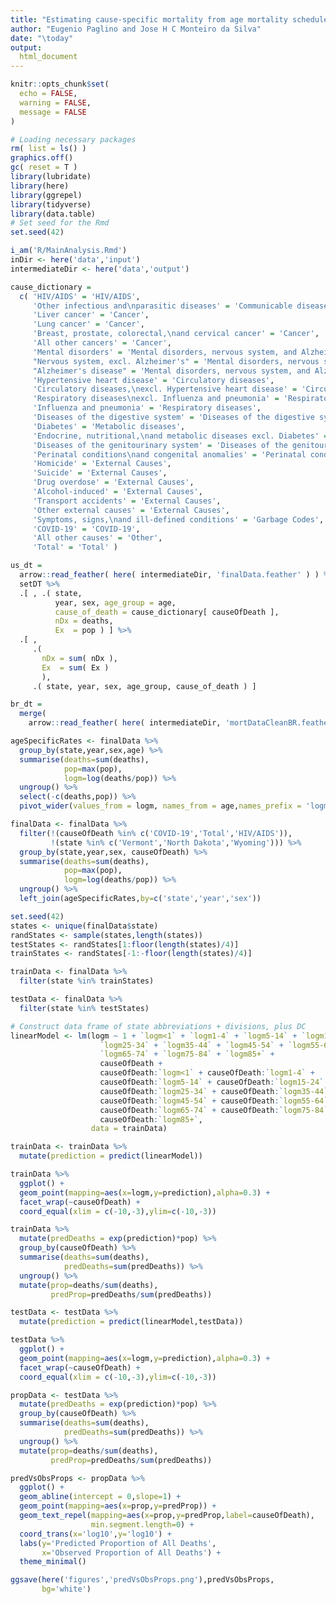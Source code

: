 ```yaml
---
title: "Estimating cause-specific mortality from age mortality schedules"
author: "Eugenio Paglino and Jose H C Monteiro da Silva"
date: "\today"
output:
  html_document
---
```


```r
knitr::opts_chunk$set(
  echo = FALSE,
  warning = FALSE,
  message = FALSE
)
```

```r
# Loading necessary packages
rm( list = ls() )
graphics.off()
gc( reset = T )
library(lubridate)
library(here)
library(ggrepel)
library(tidyverse)
library(data.table)
# Set seed for the Rmd
set.seed(42)
```

```r
i_am('R/MainAnalysis.Rmd')
inDir <- here('data','input')
intermediateDir <- here('data','output')
```
```r

cause_dictionary = 
  c( 'HIV/AIDS' = 'HIV/AIDS',
     'Other infectious and\nparasitic diseases' = 'Communicable diseases',
     'Liver cancer' = 'Cancer',
     'Lung cancer' = 'Cancer',
     'Breast, prostate, colorectal,\nand cervical cancer' = 'Cancer',
     'All other cancers' = 'Cancer',
     'Mental disorders' = 'Mental disorders, nervous system, and Alzheimer',
     "Nervous system, excl. Alzheimer's" = 'Mental disorders, nervous system, and Alzheimer',
     "Alzheimer's disease" = 'Mental disorders, nervous system, and Alzheimer',
     'Hypertensive heart disease' = 'Circulatory diseases',
     'Circulatory diseases,\nexcl. Hypertensive heart disease' = 'Circulatory diseases',
     'Respiratory diseases\nexcl. Influenza and pneumonia' = 'Respiratory diseases',
     'Influenza and pneumonia' = 'Respiratory diseases',
     'Diseases of the digestive system' = 'Diseases of the digestive system',
     'Diabetes' = 'Metabolic diseases',
     'Endocrine, nutritional,\nand metabolic diseases excl. Diabetes' = 'Metabolic diseases',
     'Diseases of the genitourinary system' = 'Diseases of the genitourinary system',
     'Perinatal conditions\nand congenital anomalies' = 'Perinatal conditions\nand congenital anomalies',
     'Homicide' = 'External Causes',
     'Suicide' = 'External Causes',
     'Drug overdose' = 'External Causes',
     'Alcohol-induced' = 'External Causes',
     'Transport accidents' = 'External Causes',
     'Other external causes' = 'External Causes',
     'Symptoms, signs,\nand ill-defined conditions' = 'Garbage Codes',
     'COVID-19' = 'COVID-19',
     'All other causes' = 'Other',
     'Total' = 'Total' )
```

```r

us_dt = 
  arrow::read_feather( here( intermediateDir, 'finalData.feather' ) ) %>%
  setDT %>%
  .[ , .( state,
          year, sex, age_group = age, 
          cause_of_death = cause_dictionary[ causeOfDeath ],
          nDx = deaths,
          Ex  = pop ) ] %>%
  .[ , 
     .(
       nDx = sum( nDx ),
       Ex  = sum( Ex )
       ),
     .( state, year, sex, age_group, cause_of_death ) ]

br_dt = 
  merge(
    arrow::read_feather( here( intermediateDir, 'mortDataCleanBR.feather' ) ) 
```

```r
ageSpecificRates <- finalData %>%
  group_by(state,year,sex,age) %>%
  summarise(deaths=sum(deaths),
            pop=max(pop),
            logm=log(deaths/pop)) %>%
  ungroup() %>%
  select(-c(deaths,pop)) %>%
  pivot_wider(values_from = logm, names_from = age,names_prefix = 'logm')
```

```r
finalData <- finalData %>%
  filter(!(causeOfDeath %in% c('COVID-19','Total','HIV/AIDS')),
         !(state %in% c('Vermont','North Dakota','Wyoming'))) %>%
  group_by(state,year,sex, causeOfDeath) %>%
  summarise(deaths=sum(deaths),
            pop=max(pop),
            logm=log(deaths/pop)) %>%
  ungroup() %>%
  left_join(ageSpecificRates,by=c('state','year','sex'))
```

```r
set.seed(42)
states <- unique(finalData$state)
randStates <- sample(states,length(states))
testStates <- randStates[1:floor(length(states)/4)]
trainStates <- randStates[-1:-floor(length(states)/4)]
```

```r
trainData <- finalData %>%
  filter(state %in% trainStates)

testData <- finalData %>%
  filter(state %in% testStates)
```

```r
# Construct data frame of state abbreviations + divisions, plus DC
linearModel <- lm(logm ~ 1 + `logm<1` + `logm1-4` + `logm5-14` + `logm15-24` + 
                    `logm25-34` + `logm35-44` + `logm45-54` + `logm55-64` + 
                    `logm65-74` + `logm75-84` + `logm85+` +
                    causeOfDeath +
                    causeOfDeath:`logm<1` + causeOfDeath:`logm1-4` + 
                    causeOfDeath:`logm5-14` + causeOfDeath:`logm15-24` + 
                    causeOfDeath:`logm25-34` + causeOfDeath:`logm35-44` + 
                    causeOfDeath:`logm45-54` + causeOfDeath:`logm55-64` + 
                    causeOfDeath:`logm65-74` + causeOfDeath:`logm75-84` + 
                    causeOfDeath:`logm85+`,
                  data = trainData)
```

```r
trainData <- trainData %>%
  mutate(prediction = predict(linearModel))
```

```r
trainData %>%
  ggplot() +
  geom_point(mapping=aes(x=logm,y=prediction),alpha=0.3) +
  facet_wrap(~causeOfDeath) +
  coord_equal(xlim = c(-10,-3),ylim=c(-10,-3))
```

```r
trainData %>%
  mutate(predDeaths = exp(prediction)*pop) %>%
  group_by(causeOfDeath) %>%
  summarise(deaths=sum(deaths),
            predDeaths=sum(predDeaths)) %>%
  ungroup() %>%
  mutate(prop=deaths/sum(deaths),
         predProp=predDeaths/sum(predDeaths))
```


```r
testData <- testData %>%
  mutate(prediction = predict(linearModel,testData))
```

```r
testData %>%
  ggplot() +
  geom_point(mapping=aes(x=logm,y=prediction),alpha=0.3) +
  facet_wrap(~causeOfDeath) +
  coord_equal(xlim = c(-10,-3),ylim=c(-10,-3))
```

```r
propData <- testData %>%
  mutate(predDeaths = exp(prediction)*pop) %>%
  group_by(causeOfDeath) %>%
  summarise(deaths=sum(deaths),
            predDeaths=sum(predDeaths)) %>%
  ungroup() %>%
  mutate(prop=deaths/sum(deaths),
         predProp=predDeaths/sum(predDeaths))
```

```r
predVsObsProps <- propData %>%
  ggplot() +
  geom_abline(intercept = 0,slope=1) +
  geom_point(mapping=aes(x=prop,y=predProp)) +
  geom_text_repel(mapping=aes(x=prop,y=predProp,label=causeOfDeath),
                  min.segment.length=0) +
  coord_trans(x='log10',y='log10') +
  labs(y='Predicted Proportion of All Deaths',
       x='Observed Proportion of All Deaths') +
  theme_minimal()
```

```r
ggsave(here('figures','predVsObsProps.png'),predVsObsProps,
       bg='white')
```

